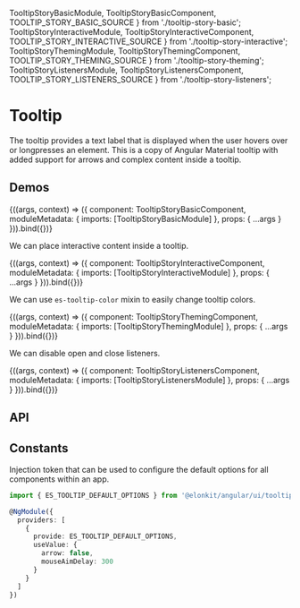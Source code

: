 


  TooltipStoryBasicModule,
  TooltipStoryBasicComponent,
  TOOLTIP_STORY_BASIC_SOURCE
} from './tooltip-story-basic';
  TooltipStoryInteractiveModule,
  TooltipStoryInteractiveComponent,
  TOOLTIP_STORY_INTERACTIVE_SOURCE
} from './tooltip-story-interactive';
  TooltipStoryThemingModule,
  TooltipStoryThemingComponent,
  TOOLTIP_STORY_THEMING_SOURCE
} from './tooltip-story-theming';
  TooltipStoryListenersModule,
  TooltipStoryListenersComponent,
  TOOLTIP_STORY_LISTENERS_SOURCE
} from './tooltip-story-listeners';

<Meta title='UI/Tooltip' />

# Tooltip

The tooltip provides a text label that is displayed when the user hovers over or longpresses an element.
This is a copy of Angular Material tooltip with added support for arrows and complex content inside a tooltip.

## Demos

<Canvas source={TOOLTIP_STORY_BASIC_SOURCE}>
  <Story
    name='Basic'
    height='110px'
    args={{
      esTooltipArrow: true
    }}
    argTypes={{
      esTooltipArrow: {
        control: 'boolean'
      }
    }}
  >
    {((args, context) => ({
      component: TooltipStoryBasicComponent,
      moduleMetadata: {
        imports: [TooltipStoryBasicModule]
      },
      props: {
        ...args
      }
    })).bind({})}
  </Story>
</Canvas>

We can place interactive content inside a tooltip.

<Canvas source={TOOLTIP_STORY_INTERACTIVE_SOURCE}>
  <Story
    name='Interactive'
    height='150px'
    args={{
      esTooltipArrow: true,
      esTooltipMouseAimDelay: 300
    }}
    argTypes={{
      esTooltipArrow: {
        control: 'boolean'
      },
      esTooltipMouseAimDelay: {
        control: 'number'
      }
    }}
  >
    {((args, context) => ({
      component: TooltipStoryInteractiveComponent,
      moduleMetadata: {
        imports: [TooltipStoryInteractiveModule]
      },
      props: {
        ...args
      }
    })).bind({})}
  </Story>
</Canvas>

We can use `es-tooltip-color` mixin to easily change tooltip colors.

<Canvas source={TOOLTIP_STORY_THEMING_SOURCE}>
  <Story
    name='Theming'
    height='150px'
    args={{
      esTooltipArrow: true
    }}
    argTypes={{
      esTooltipArrow: {
        control: 'boolean'
      }
    }}
  >
    {((args, context) => ({
      component: TooltipStoryThemingComponent,
      moduleMetadata: {
        imports: [TooltipStoryThemingModule]
      },
      props: {
        ...args
      }
    })).bind({})}
  </Story>
</Canvas>

We can disable open and close listeners.

<Canvas source={TOOLTIP_STORY_LISTENERS_SOURCE}>
  <Story
    name='Listeners'
    height='150px'
    args={{
      esTooltipArrow: true,
      esTooltipDisableFocusListener: true,
      esTooltipDisableHoverListener: false,
      esTooltipDisableCloseFocusListener: true,
      esTooltipDisableCloseHoverListener: true,
      esTooltipDisableCloseClickListener: true
    }}
    argTypes={{
      esTooltipArrow: {
        control: 'boolean'
      },
      esTooltipDisableFocusListener: {
        control: 'boolean'
      },
      esTooltipDisableHoverListener: {
        control: 'boolean'
      },
      esTooltipDisableCloseFocusListener: {
        control: 'boolean'
      },
      esTooltipDisableCloseHoverListener: {
        control: 'boolean'
      },
      esTooltipDisableCloseClickListener: {
        control: 'boolean'
      }
    }}
  >
    {((args, context) => ({
      component: TooltipStoryListenersComponent,
      moduleMetadata: {
        imports: [TooltipStoryListenersModule]
      },
      props: {
        ...args
      }
    })).bind({})}
  </Story>
</Canvas>

## API

<ArgsTable of={ESAlertComponent} />

## Constants

Injection token that can be used to configure the default options for all components within an app.

```ts
import { ES_TOOLTIP_DEFAULT_OPTIONS } from '@elonkit/angular/ui/tooltip';

@NgModule({
  providers: [
    {
      provide: ES_TOOLTIP_DEFAULT_OPTIONS,
      useValue: {
        arrow: false,
        mouseAimDelay: 300
      }
    }
  ]
})
```
